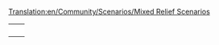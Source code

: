 [[Translation:en/Community/Scenarios/Mixed Relief Scenarios]]
{{en/Community/Scenarios/Scenarios by relief}}

{|
|-
|style="border:none;background:white"|
{{en/Italy}}

|style="border:none;background:white"|
{{en/Kloof}}

|-
|style="border:none;background:white"|
{{en/Europe}}

|style="border:none;background:white"|
{{en/United Kingdom}}

|-
|style="border:none;background:white"|
{{en/Get Your Ships}}

|style="border:none;background:white"|
{{en/Climb up the Mountains}}

|-
|style="border:none;background:white"|
{{en/Lakes}}

|style="border:none;background:white"|


|}